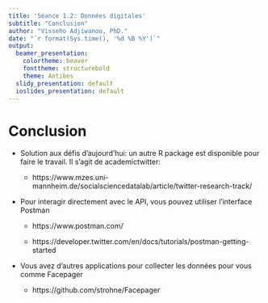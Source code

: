 ```yaml
---
title: 'Séance 1.2: Données digitales'
subtitle: "Conclusion"
author: "Visseho Adjiwanou, PhD."
date: "`r format(Sys.time(), '%d %B %Y')`"
output:
  beamer_presentation:
    colortheme: beaver
    fonttheme: structurebold
    theme: Antibes
  slidy_presentation: default
  ioslides_presentation: default
---
```



# Conclusion

- Solution aux défis d'aujourd'hui: un autre R package est disponible pour faire le travail. Il s'agit de academictwitter:

    - https://www.mzes.uni-mannheim.de/socialsciencedatalab/article/twitter-research-track/

- Pour interagir directement avec le API, vous pouvez utiliser l'interface Postman

  - https://www.postman.com/

  - https://developer.twitter.com/en/docs/tutorials/postman-getting-started

- Vous avez d'autres applications pour collecter les données pour vous comme Facepager 

    - https://github.com/strohne/Facepager
